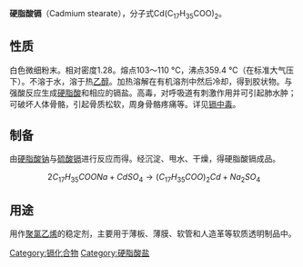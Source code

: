 {{chemref|time=2010-11-25T00:44:13+00:00}}
{{chembox
| Name= 硬脂酸镉
| NameEn = Cadmium stearate
| ImageFile = Stearat-Ion.svg
| ImageSize = 280px
| ImageFileR1 = Cd2+.svg
| ImageSizeR1 = 24px 
| ImageFileL1 = Stearat-Ion.svg
| ImageSizeL1 = 280px 
| Section1 = {{Chembox Identifiers
| SMILES = CCCCCCCCCCCCCCCCCC(=O)[O-].CCCCCCCCCCCCCCCCCC(=O)[O-].[Cd+2]
| CASNo = 2223-93-0
| CASNo_Ref = {{cascite|correct|CAS}}
 }}
|Section2={{Chembox Properties
| C=36 | H=70 | Cd=1 | O=4
| Appearance = 白色粉末
| Density = 1.80 g/cm<sup>3</sup>
| MeltingPtC = 134
| MeltingPt_notes =
| BoilingPtC =
| BoilingPt_notes =
| Solubility =
| SolubleOther =
| Solvent =
| LogP =
| VaporPressure =
| HenryConstant =
| AtmosphericOHRateConstant =
| pKa =
| pKb =
  }}

}}

'''硬脂酸镉'''（Cadmium stearate），分子式Cd(C<sub>17</sub>H<sub>35</sub>COO)<sub>2</sub>。

==性质==
白色微细粉末。相对密度1.28。熔点103～110 °C，沸点359.4 °C（在标准大气压下）。不溶于水，溶于热[[乙醇|乙醇]]。加热溶解在有机溶剂中然后冷却，得到胶状物。与强酸反应生成[[硬脂酸|硬脂酸]]和相应的镉盐。高毒，对呼吸道有刺激作用并可引起肺水肿；可破坏人体骨骼，引起骨质松软，周身骨骼疼痛等。详见[[镉中毒|镉中毒]]。

==制备==
由[[硬脂酸钠|硬脂酸钠]]与[[硫酸镉|硫酸镉]]进行反应而得。经沉淀、甩水、干燥，得硬脂酸镉成品。
:<math>\ 2C_{17}H_{35}COONa+CdSO_4\rightarrow (C_{17}H_{35}COO)_2Cd+Na_2SO_4</math>

==用途==
用作[[聚氯乙烯|聚氯乙烯]]的稳定剂，主要用于薄板、薄膜、软管和人造革等软质透明制品中。

[[Category:镉化合物|Category:镉化合物]]
[[Category:硬脂酸盐|Category:硬脂酸盐]]